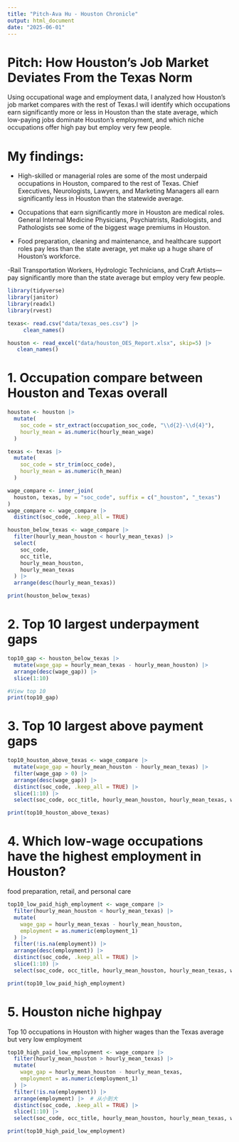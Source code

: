 ```yaml
---
title: "Pitch-Ava Hu - Houston Chronicle"
output: html_document
date: "2025-06-01"
---
```


# Pitch: How Houston’s Job Market Deviates From the Texas Norm

Using occupational wage and employment data, I analyzed how Houston's job market compares with the rest of Texas.I will identify which occupations earn significantly more or less in Houston than the state average, which low-paying jobs dominate Houston’s employment, and which niche occupations offer high pay but employ very few people.

# My findings:

-   High-skilled or managerial roles are some of the most underpaid occupations in Houston, compared to the rest of Texas. Chief Executives, Neurologists, Lawyers, and Marketing Managers all earn significantly less in Houston than the statewide average.

-   Occupations that earn significantly more in Houston are medical roles. General Internal Medicine Physicians, Psychiatrists, Radiologists, and Pathologists see some of the biggest wage premiums in Houston.

-   Food preparation, cleaning and maintenance, and healthcare support roles pay less than the state average, yet make up a huge share of Houston’s workforce.

-Rail Transportation Workers, Hydrologic Technicians, and Craft Artists—pay significantly more than the state average but employ very few people.


```r
library(tidyverse)
library(janitor)
library(readxl)
library(rvest)

texas<- read.csv("data/texas_oes.csv") |> 
     clean_names()

houston <- read_excel("data/houston_OES_Report.xlsx", skip=5) |> 
   clean_names()


```

# 1. Occupation compare between Houston and Texas overall

```r
houston <- houston |> 
  mutate(
    soc_code = str_extract(occupation_soc_code, "\\d{2}-\\d{4}"),
    hourly_mean = as.numeric(hourly_mean_wage)
  )

texas <- texas |> 
  mutate(
    soc_code = str_trim(occ_code),
    hourly_mean = as.numeric(h_mean)
  )

wage_compare <- inner_join(
  houston, texas, by = "soc_code", suffix = c("_houston", "_texas")
)
wage_compare <- wage_compare |> 
  distinct(soc_code, .keep_all = TRUE)

houston_below_texas <- wage_compare |> 
  filter(hourly_mean_houston < hourly_mean_texas) |> 
  select(
    soc_code,
    occ_title,
    hourly_mean_houston,
    hourly_mean_texas
  ) |> 
  arrange(desc(hourly_mean_texas))

print(houston_below_texas)

```

# 2. Top 10 largest underpayment gaps

```r
top10_gap <- houston_below_texas |> 
  mutate(wage_gap = hourly_mean_texas - hourly_mean_houston) |> 
  arrange(desc(wage_gap)) |> 
  slice(1:10)

#View top 10
print(top10_gap)
```

# 3. Top 10 largest above payment gaps

```r
top10_houston_above_texas <- wage_compare |> 
  mutate(wage_gap = hourly_mean_houston - hourly_mean_texas) |> 
  filter(wage_gap > 0) |> 
  arrange(desc(wage_gap)) |> 
  distinct(soc_code, .keep_all = TRUE) |>  
  slice(1:10) |> 
  select(soc_code, occ_title, hourly_mean_houston, hourly_mean_texas, wage_gap)

print(top10_houston_above_texas)

```

# 4. Which low-wage occupations have the highest employment in Houston?

food preparation, retail, and personal care

```r
top10_low_paid_high_employment <- wage_compare |> 
  filter(hourly_mean_houston < hourly_mean_texas) |> 
  mutate(
    wage_gap = hourly_mean_texas - hourly_mean_houston,
    employment = as.numeric(employment_1)
  ) |> 
  filter(!is.na(employment)) |> 
  arrange(desc(employment)) |> 
  distinct(soc_code, .keep_all = TRUE) |> 
  slice(1:10) |> 
  select(soc_code, occ_title, hourly_mean_houston, hourly_mean_texas, wage_gap, employment)

print(top10_low_paid_high_employment)
```

# 5. Houston niche highpay

Top 10 occupations in Houston with higher wages than the Texas average but very low employment

```r
top10_high_paid_low_employment <- wage_compare |> 
  filter(hourly_mean_houston > hourly_mean_texas) |> 
  mutate(
    wage_gap = hourly_mean_houston - hourly_mean_texas,
    employment = as.numeric(employment_1)
  ) |> 
  filter(!is.na(employment)) |> 
  arrange(employment) |>  # 从小到大
  distinct(soc_code, .keep_all = TRUE) |> 
  slice(1:10) |> 
  select(soc_code, occ_title, hourly_mean_houston, hourly_mean_texas, wage_gap, employment)

print(top10_high_paid_low_employment)
```
